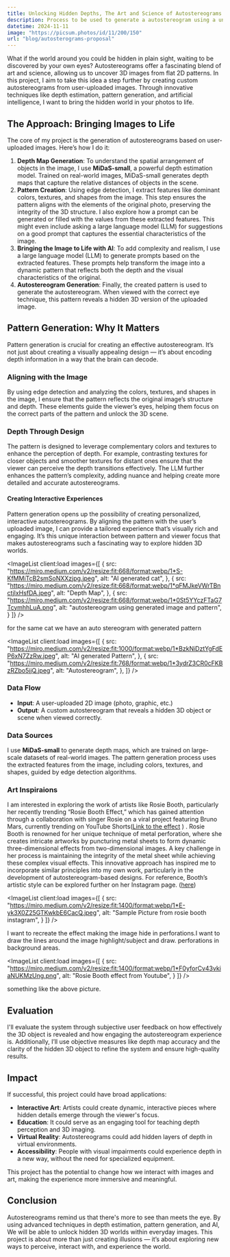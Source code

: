 ```yaml
---
title: Unlocking Hidden Depths, The Art and Science of Autostereograms
description: Process to be used to generate a autostereogram using a unique AI generated pattern with image features.
datetime: 2024-11-11
image: "https://picsum.photos/id/11/200/150"
url: "blog/autosterograms-proposal"
---
```



<BlogTitle text={frontmatter.title} />

What if the world around you could be hidden in plain sight, waiting to be discovered by your own eyes? Autostereograms offer a fascinating blend of art and science, allowing us to uncover 3D images from flat 2D patterns. In this project, I aim to take this idea a step further by creating custom autostereograms from user-uploaded images. Through innovative techniques like depth estimation, pattern generation, and artificial intelligence, I want to bring the hidden world in your photos to life.

## The Approach: Bringing Images to Life

The core of my project is the generation of autostereograms based on user-uploaded images. Here’s how I do it:

1.  **Depth Map Generation**: To understand the spatial arrangement of objects in the image, I use **MiDaS-small**, a powerful depth estimation model. Trained on real-world images, MiDaS-small generates depth maps that capture the relative distances of objects in the scene.
2.  **Pattern Creation**: Using edge detection, I extract features like dominant colors, textures, and shapes from the image. This step ensures the pattern aligns with the elements of the original photo, preserving the integrity of the 3D structure. I also explore how a prompt can be generated or filled with the values from these extracted features. This might even include asking a large language model (LLM) for suggestions on a good prompt that captures the essential characteristics of the image.
3.  **Bringing the Image to Life with AI**: To add complexity and realism, I use a large language model (LLM) to generate prompts based on the extracted features. These prompts help transform the image into a dynamic pattern that reflects both the depth and the visual characteristics of the original.
4.  **Autostereogram Generation**: Finally, the created pattern is used to generate the autostereogram. When viewed with the correct eye technique, this pattern reveals a hidden 3D version of the uploaded image.

## Pattern Generation: Why It Matters

Pattern generation is crucial for creating an effective autostereogram. It’s not just about creating a visually appealing design — it’s about encoding depth information in a way that the brain can decode.

### Aligning with the Image

By using edge detection and analyzing the colors, textures, and shapes in the image, I ensure that the pattern reflects the original image’s structure and depth. These elements guide the viewer’s eyes, helping them focus on the correct parts of the pattern and unlock the 3D scene.

### Depth Through Design

The pattern is designed to leverage complementary colors and textures to enhance the perception of depth. For example, contrasting textures for closer objects and smoother textures for distant ones ensure that the viewer can perceive the depth transitions effectively. The LLM further enhances the pattern’s complexity, adding nuance and helping create more detailed and accurate autostereograms.

#### Creating Interactive Experiences

Pattern generation opens up the possibility of creating personalized, interactive autostereograms. By aligning the pattern with the user’s uploaded image, I can provide a tailored experience that’s visually rich and engaging. It’s this unique interaction between pattern and viewer focus that makes autostereograms such a fascinating way to explore hidden 3D worlds.

 <ImageList client:load
  images={[
    {
      src: "https://miro.medium.com/v2/resize:fit:668/format:webp/1*S-KfMMiTcB2smSoNXXzjpg.jpeg",
      alt: "AI generated cat",
    },
    {
      src: "https://miro.medium.com/v2/resize:fit:668/format:webp/1*qFMJkeVWrTBnctjIxHsfDA.jpeg",
      alt: "Depth Map",
    },
    {
      src: "https://miro.medium.com/v2/resize:fit:668/format:webp/1*0St5YYczFTaG7TcymhhLuA.png",
      alt: "autostereogram using generated image and pattern",
    }
  ]} />

for the same cat we have an auto stereogram with generated pattern

 <ImageList client:load
  images={[
    {
      src: "https://miro.medium.com/v2/resize:fit:1000/format:webp/1*BzkNiDztYgFdEP6xN7ZzRw.jpeg",
      alt: "AI generated Pattern",
    },
    {
      src: "https://miro.medium.com/v2/resize:fit:768/format:webp/1*3ydrZ3CR0cFKBzRZbo5jjQ.jpeg",
      alt: "Autostereogram",
    },
  ]} />

### Data Flow

- **Input**: A user-uploaded 2D image (photo, graphic, etc.)
- **Output**: A custom autostereogram that reveals a hidden 3D object or scene when viewed correctly.

### Data Sources

I use **MiDaS-small** to generate depth maps, which are trained on large-scale datasets of real-world images. The pattern generation process uses the extracted features from the image, including colors, textures, and shapes, guided by edge detection algorithms.

### Art Inspiraions

I am interested in exploring the work of artists like Rosie Booth, particularly her recently trending “Rosie Booth Effect,” which has gained attention through a collaboration with singer Rosie on a viral project featuring Bruno Mars, currently trending on YouTube Shorts([Link to the effect](https://www.youtube.com/effect/671be31a-0000-2f77-a677-582429c3b7b4/shorts?bp=8gWDAUKAAQp-CiQ2NzFiZTMxYS0wMDAwLTJmNzctYTY3Ny01ODI0MjljM2I3YjQSJFNSQ0VTdHhOWmJEckRmc0tpdThrWlUtYTdQblF6RTR1Z3ZqbhowdGhpcmRfcGFydHlfNjcxYmUzMWFfMDAwMF8yZjc3X2E2NzdfNTgyNDI5YzNiN2I0) ) . Rosie Booth is renowned for her unique technique of metal perforation, where she creates intricate artworks by puncturing metal sheets to form dynamic three-dimensional effects from two-dimensional images. A key challenge in her process is maintaining the integrity of the metal sheet while achieving these complex visual effects. This innovative approach has inspired me to incorporate similar principles into my own work, particularly in the development of autostereogram-based designs. For reference, Booth’s artistic style can be explored further on her Instagram page. ([here](https://www.instagram.com/rosieboothart/))

 <ImageList client:load
  images={[
    {
      src: "https://miro.medium.com/v2/resize:fit:1400/format:webp/1*E-yk3X0Z25GTKwkbE6CacQ.jpeg",
      alt: "Sample Picture from rosie booth instagram",
    }
  ]} />


I want to recreate the effect making the image hide in perforations.I want to draw the lines around the image highlight/subject and draw. perforations in background areas.

 <ImageList client:load
  images={[
    {
      src: "https://miro.medium.com/v2/resize:fit:1400/format:webp/1*F0yforCv43vkiaNUKMzUng.png",
      alt: "Rosie Booth effect from Youtube",
    }
  ]} />

something like the above picture.

## Evaluation

I'll evaluate the system through subjective user feedback on how effectively the 3D object is revealed and how engaging the autostereogram experience is. Additionally, I’ll use objective measures like depth map accuracy and the clarity of the hidden 3D object to refine the system and ensure high-quality results.

## Impact

If successful, this project could have broad applications:

- **Interactive Art**: Artists could create dynamic, interactive pieces where hidden details emerge through the viewer's focus.
- **Education**: It could serve as an engaging tool for teaching depth perception and 3D imaging.
- **Virtual Reality**: Autostereograms could add hidden layers of depth in virtual environments.
- **Accessibility**: People with visual impairments could experience depth in a new way, without the need for specialized equipment.

This project has the potential to change how we interact with images and art, making the experience more immersive and meaningful.

## Conclusion

Autostereograms remind us that there's more to see than meets the eye. By using advanced techniques in depth estimation, pattern generation, and AI, We will be able to unlock hidden 3D worlds within everyday images. This project is about more than just creating illusions — it’s about exploring new ways to perceive, interact with, and experience the world.
